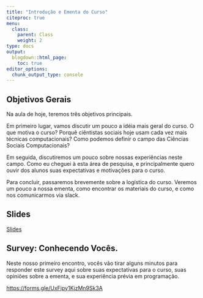 ```yaml
---
title: "Introdução e Ementa do Curso"
citeproc: true
menu: 
  class:
    parent: Class
    weight: 2
type: docs
output:
  blogdown::html_page:
    toc: true
editor_options: 
  chunk_output_type: console
---
```


## Objetivos Gerais

Na aula de hoje, teremos três objetivos principais. 

Em primeiro lugar, vamos discutir um pouco a idéia mais geral do curso. O que motiva o curso? Porquê ciêntistas sociais hoje usam cada vez mais técnicas computacionais? Como podemos definir o campo das Ciências Sociais Computacionais?

Em seguida, discutiremos um pouco sobre nossas experiências neste campo. Como eu cheguei à esta área de pesquisa, e principalmente quero ouvir dos alunos suas expectativas e motivações para o curso. 

Para concluir, passaremos brevemente sobre a logística do curso. Veremos um pouco a nossa ementa, como encontrar os materiais do curso, e como nos comunicarmos via slack. 

## Slides

[Slides](/slides/slides-01-intro.html)

## Survey: Conhecendo Vocês. 

Neste nosso primeiro encontro, vocês vão tirar alguns minutos para responder este survey aqui sobre suas expectativas para o curso, suas opiniões sobre a ementa, e sua experiência prévia em programação. 

[https://forms.gle/UxFipy1KjzMn9Sk3A](https://forms.gle/UxFipy1KjzMn9Sk3A)

